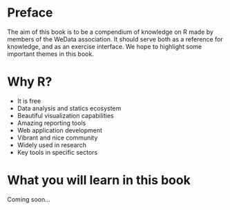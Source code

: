 # Preface {.unnumbered}

The aim of this book is to be a compendium of knowledge on R made by members of the WeData association. It should serve both as a reference for knowledge, and as an exercise interface. We hope to highlight some important themes in this book.

# Why R?

- It is free
- Data analysis and statics ecosystem
- Beautiful visualization capabilities
- Amazing reporting tools
- Web application development
- Vibrant and nice community
- Widely used in research
- Key tools in specific sectors

# What you will learn in this book

Coming soon...
